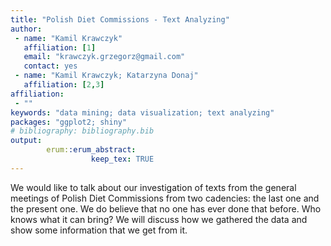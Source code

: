 ```yaml
---
title: "Polish Diet Commissions - Text Analyzing"
author:
 - name: "Kamil Krawczyk"
   affiliation: [1]
   email: "krawczyk.grzegorz@gmail.com"
   contact: yes
 - name: "Kamil Krawczyk; Katarzyna Donaj"
   affiliation: [2,3]
affiliation:
 - ""
keywords: "data mining; data visualization; text analyzing"
packages: "ggplot2; shiny"
# bibliography: bibliography.bib
output:  
        erum::erum_abstract:
                  keep_tex: TRUE
---
```


We would like to talk about our investigation of texts from the general
meetings of Polish Diet Commissions from two cadencies: the last one and
the present one. We do believe that no one has ever done that before.
Who knows what it can bring? We will discuss how we gathered the data
and show some information that we get from it.

<!--  -->
<!--  -->
<!--  -->
